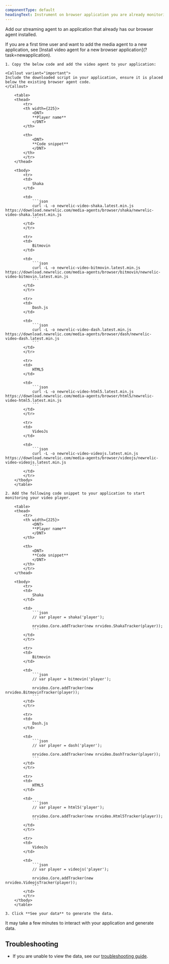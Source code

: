 ```yaml
---
componentType: default
headingText: Instrument on browser application you are already monitoring
---
```


Add our streaming agent to an application that already has our browser agent installed.

<Callout variant="important">
    If you are a first time user and want to add the media agent to a new application, see [Install video agent for a new browser application](?task=newapplication).
</Callout>

    1. Copy the below code and add the video agent to your application:

    <Callout variant="important">
    Include the downloaded script in your application, ensure it is placed below the existing browser agent code.
    </Callout>

        <table>
        <thead>
            <tr>
            <th width={225}>
                <DNT>
                **Player name**
                </DNT>
            </th>

            <th>
                <DNT>
                **Code snippet**
                </DNT>
            </th>
            </tr>
        </thead>

        <tbody>
            <tr>
            <td>
                Shaka
            </td>

            <td>
                ```json
                curl -L -o newrelic-video-shaka.latest.min.js https://download.newrelic.com/media-agents/browser/shaka/newrelic-video-shaka.latest.min.js 
                ```
            </td>
            </tr>
                
            <tr>
            <td>
                Bitmovin
            </td>

            <td>
                ```json
                curl -L -o newrelic-video-bitmovin.latest.min.js https://download.newrelic.com/media-agents/browser/bitmovin/newrelic-video-bitmovin.latest.min.js 
                ```
            </td>
            </tr>
            
            <tr>
            <td>
                Dash.js
            </td>

            <td>
                ```json
                curl -L -o newrelic-video-dash.latest.min.js https://download.newrelic.com/media-agents/browser/dash/newrelic-video-dash.latest.min.js 
                ```
            </td>
            </tr>

            <tr>
            <td>
                HTML5
            </td>

            <td>
                ```json
                curl -L -o newrelic-video-html5.latest.min.js https://download.newrelic.com/media-agents/browser/html5/newrelic-video-html5.latest.min.js 
                ```
            </td>
            </tr>

            <tr>
            <td>
                VideoJs
            </td>

            <td>
                ```json
                curl -L -o newrelic-video-videojs.latest.min.js https://download.newrelic.com/media-agents/browser/videojs/newrelic-video-videojs.latest.min.js 
                ```
            </td>
            </tr>
        </tbody>
        </table>

    2. Add the following code snippet to your application to start monitoring your video player.

        <table>
        <thead>
            <tr>
            <th width={225}>
                <DNT>
                **Player name**
                </DNT>
            </th>

            <th>
                <DNT>
                **Code snippet**
                </DNT>
            </th>
            </tr>
        </thead>

        <tbody>
            <tr>
            <td>
                Shaka
            </td>

            <td>
                ```json
                // var player = shaka('player');

                nrvideo.Core.addTracker(new nrvideo.ShakaTracker(player));
                ```
            </td>
            </tr>
                
            <tr>
            <td>
                Bitmovin
            </td>

            <td>
                ```json
                // var player = bitmovin('player');

                nrvideo.Core.addTracker(new nrvideo.BitmovinTracker(player));
                ```
            </td>
            </tr>
            
            <tr>
            <td>
                Dash.js
            </td>

            <td>
                ```json
                // var player = dash('player');

                nrvideo.Core.addTracker(new nrvideo.DashTracker(player));
                ```
            </td>
            </tr>

            <tr>
            <td>
                HTML5
            </td>

            <td>
                ```json
                // var player = html5('player');

                nrvideo.Core.addTracker(new nrvideo.Html5Tracker(player)); 
                ```
            </td>
            </tr>

            <tr>
            <td>
                VideoJs
            </td>

            <td>
                ```json
                // var player = videojs('player');

                nrvideo.Core.addTracker(new nrvideo.VideojsTracker(player));
                ```
            </td>
            </tr>
        </tbody>
        </table>

    3. Click **See your data** to generate the data.

<Callout variant="important">
    It may take a few minutes to interact with your application and generate data.
</Callout>

## Troubleshooting

* If you are unable to view the data, see our [troubleshooting guide]().